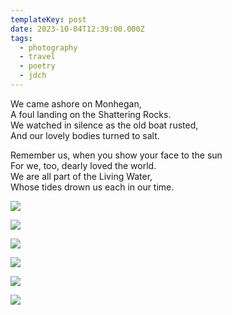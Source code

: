 ```yaml
---
templateKey: post
date: 2023-10-04T12:39:00.000Z
tags:
  - photography
  - travel
  - poetry
  - jdch
---
```

We came ashore on Monhegan,<br/>
A foul landing on the Shattering Rocks.<br/>
We watched in silence as the old boat rusted,<br/>
And our lovely bodies turned to salt.

Remember us, when you show your face to the sun<br/>
For we, too, dearly loved the world.<br/>
We are all part of the Living Water,<br/>
Whose tides drown us each in our time.

![](../../assets/photos/20231004-IMG_6997.jpg)

![](../../assets/photos/20231004-IMG_7009.jpg)

![](../../assets/photos/20231004-IMG_7032.jpg)

![](../../assets/photos/20231004-IMG_7108.jpg)

![](../../assets/photos/20231004-IMG_7126.jpg)

![](../../assets/photos/20231004-IMG_7229.jpg)

